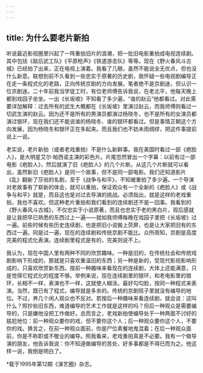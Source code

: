 ```yaml
---
---
---
```

title: 为什么要老片新拍
---

听说最近影视圈里兴起了一阵重拍旧片的浪潮，把一批旧电影重拍成电视连续剧。其中包括《敌后武工队》《平原枪声》《铁道游击队》等等。现在《野火春风斗古城》已经拍了出来，正在电视上演着。我看了几眼，虽然不能说全无优点，但也没什么新意。联想到前不久看到一些忠实于原著的历史剧，我怀疑一些电视剧编导正在走一条程式化的老路，正向传统京剧的方向发展。笔者绝不是京剧迷，但认识一位京剧迷。二十年前我当学徒工时，有位老师傅告诉我说，在老北平，他每天晚上都到戏园子坐坐。一出《长坂坡》不知看了多少遍，“谁的赵云”他都看过。对此需要详加解释：过去所有的武生大概都在《长坂坡》里演过赵云，而我师傅则看过一切武生演的赵云。因为还不是所有的男演员都演过杨晓冬，也不是所有的女演员都演过银环，现在我们还不能说谁的杨晓冬、谁的银环都看过。但是事情正朝这个方向发展，因为杨晓冬和银环正在多起来。而且我们也不妨未雨绸缪，把这件事提前说上一说。

老实说，老片新拍（或者老戏重拍）不是什么新鲜事。我在美国时看过一部《疤脸人》，是大明星艾尔·帕西诺主演的彩色片。片尾忽然冒出一个字幕：以前有过一部电影《疤脸人》，然后就演了旧《疤脸人》的几个片断。从这几个片断就可以看出，虽然新旧《疤脸人》是同一个故事，但不是同一部电影。我们还知道影片《乱》翻新了莎翁的名剧，至于《战争与和平》，不知被重拍了多少遍。一个导演对老故事有了崭新的体会，就可以重拍，保证观众有一个全新的《疤脸人》或《战争与和平》就是，而且这也是对过去导演的挑战。必须指出，就是这样的老戏重拍，我也不喜欢。但这种老片重拍和我们看到的连续剧还不是一回事。我看到的《野火春风斗古城》，不仅忠实于小说原著，而且也忠实于老的黑白片，观后感就是让我把早已熟悉的东西过上一遍——就如我师傅每晚在戏园子里把《长坂坡》过一遍。前些时候有些历史连续剧，也是把旧小说搬上荧屏，也是让大家把旧有的东西过一遍。同是过一遍，现在的连续剧和传统京剧不能比。众所周知，京剧是高度完美的程式化表演。连续剧里程式是有的，完美则说不上。

我认为，现在中国人里有两种不同的欣赏趣味。一种是旧的，在传统社会和传统戏剧影响下形成的，那就是只喜欢重温旧的东西；另一种是新的，受现代影视影响形成的，只喜欢欣赏新东西。按前一种趣味来看现在的连续剧，大体上还能满意，只是觉得它程式化的程度不够。举例来说，现在连续剧里的银环，和老电影里的银环，长相不一样，表演也不一样，这就使人糊涂。最好勾勾脸，按同一种程式来表演。当然，既已有了程式，编导就是多余的。传统的京剧班子里就没有编导的地位。不过，养几个闲人观众也不反对。若按后一种趣味来看连续剧，就会说：这叫什么？照抄些旧东西，难道编导的艺术工作就是这样的吗？但后一种观众是需要编导的，只是嫌他没把工作做好。总而言之，老戏新拍使编导处于一种两面不讨好的尴尬地位：前一种观众要你的戏，但不要你这个人；后一种观众要你这个人，不要你的戏。换言之，在前一种观众面前，你是尸位素餐地鬼混着；在后一种观众面前，你是不称职或不敬业的编导。照我看来，老戏重拍真是不必要。我有一个做导演的朋友，他告诉我说：你不知道做编导的苦处，好多事都是不得已而为之。他这样一说，我倒是明白了。

*载于1995年第12期《演艺圈》杂志。